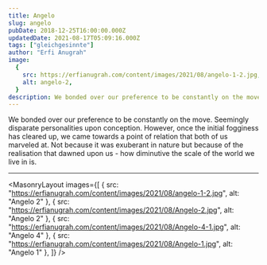 ```yaml
---
title: Angelo
slug: angelo
pubDate: 2018-12-25T16:00:00.000Z
updatedDate: 2021-08-17T05:09:16.000Z
tags: ["gleichgesinnte"]
author: "Erfi Anugrah"
image:
  {
    src: https://erfianugrah.com/content/images/2021/08/angelo-1-2.jpg,
    alt: angelo-2,
  }
description: We bonded over our preference to be constantly on the move. Seemingly disparate personalities upon conception.
---
```


We bonded over our preference to be constantly on the move. Seemingly disparate personalities upon conception. However, once the initial fogginess has cleared up, we came towards a point of relation that both of us marveled at. Not because it was exuberant in nature but because of the realisation that dawned upon us - how diminutive the scale of the world we live in is.

---

<MasonryLayout images={[
    { src: "https://erfianugrah.com/content/images/2021/08/angelo-1-2.jpg", alt: "Angelo 2" },
    { src: "https://erfianugrah.com/content/images/2021/08/Angelo-2.jpg", alt: "Angelo 2" },
    { src: "https://erfianugrah.com/content/images/2021/08/Angelo-4-1.jpg", alt: "Angelo 4" },
    { src: "https://erfianugrah.com/content/images/2021/08/Angelo-1.jpg", alt: "Angelo 1" },
]} />